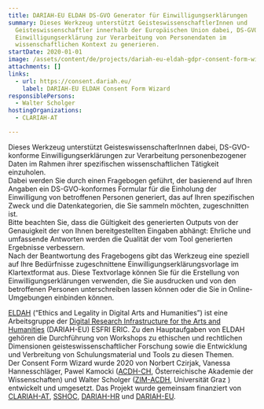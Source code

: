 ```yaml
---
title: DARIAH-EU ELDAH DS-GVO Generator für Einwilligungserklärungen
summary: Dieses Werkzeug unterstützt GeisteswissenschaftlerInnen und
  Geisteswissenschaftler innerhalb der Europäischen Union dabei, DS-GVO konforme
  Einwilligungserklärung zur Verarbeitung von Personendaten im
  wissenschaftlichen Kontext zu generieren.
startDate: 2020-01-01
image: /assets/content/de/projects/dariah-eu-eldah-gdpr-consent-form-wizard/eldah-logo_small.png
attachments: []
links:
  - url: https://consent.dariah.eu/
    label: DARIAH-EU ELDAH Consent Form Wizard
responsiblePersons:
  - Walter Scholger
hostingOrganizations:
  - CLARIAH-AT

---
```

Dieses Werkzeug unterstützt GeisteswissenschafterInnen dabei, DS-GVO-konforme Einwilligungserklärungen zur Verarbeitung personenbezogener Daten im Rahmen ihrer spezifischen wissenschaftlichen Tätigkeit einzuholen.  
Dabei werden Sie durch einen Fragebogen geführt, der basierend auf Ihren Angaben ein DS-GVO-konformes Formular für die Einholung der Einwilligung von betroffenen Personen generiert, das auf Ihren spezifischen Zweck und die Datenkategorien, die Sie sammeln möchten, zugeschnitten ist.  
Bitte beachten Sie, dass die Gültigkeit des generierten Outputs von der Genauigkeit der von Ihnen bereitgestellten Eingaben abhängt: Ehrliche und umfassende Antworten werden die Qualität der vom Tool generierten Ergebnisse verbessern.  
Nach der Beantwortung des Fragebogens gibt das Werkzeug eine speziell auf Ihre Bedürfnisse zugeschnittene Einwilligungserklärungsvorlage im Klartextformat aus. Diese Textvorlage können Sie für die Erstellung von Einwilligungserklärungen verwenden, die Sie ausdrucken und von den betroffenen Personen unterschreiben lassen können oder die Sie in Online-Umgebungen einbinden können.

[ELDAH](https://eldah.hypotheses.org/) (“Ethics and Legality in Digital Arts and Humanities”) ist eine Arbeitsgruppe der [Digital Research Infrastructure for the Arts and Humanities](https://www.dariah.eu/) (DARIAH-EU) ESFRI ERIC. Zu den Hauptaufgaben von ELDAH gehören die Durchführung von Workshops zu ethischen und rechtlichen Dimensionen geisteswissenschaftlicher Forschung sowie die Entwicklung und Verbreitung von Schulungsmaterial und Tools zu diesen Themen.  
Der Consent Form Wizard wurde 2020 von Norbert Czirjak, Vanessa Hannesschläger, Pawel Kamocki ([ACDH-CH](https://www.oeaw.ac.at/acdh/), Österreichische Akademie der Wissenschaften) und Walter Scholger ([ZIM-ACDH](https://informationsmodellierung.uni-graz.at/), Universität Graz ) entwickelt und umgesetzt. Das Projekt wurde gemeinsam finanziert von [CLARIAH-AT](https://digital-humanities.at/de/dha/clariah-at), [SSHOC](https://sshopencloud.eu/), [DARIAH-HR](http://dariah.hr/en/home/) und [DARIAH-EU](https://www.dariah.eu/).